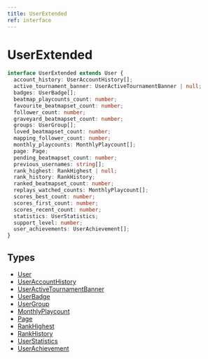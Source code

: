 ```yaml
---
title: UserExtended
ref: interface
---
```


# UserExtended

```ts
interface UserExtended extends User {
  account_history: UserAccountHistory[];
  active_tournament_banner: UserActiveTournamentBanner | null;
  badges: UserBadge[];
  beatmap_playcounts_count: number;
  favourite_beatmapset_count: number;
  follower_count: number;
  graveyard_beatmapset_count: number;
  groups: UserGroup[];
  loved_beatmapset_count: number;
  mapping_follower_count: number;
  monthly_playcounts: MonthlyPlaycount[];
  page: Page;
  pending_beatmapset_count: number;
  previous_usernames: string[];
  rank_highest: RankHighest | null;
  rank_history: RankHistory;
  ranked_beatmapset_count: number;
  replays_watched_counts: MonthlyPlaycount[];
  scores_best_count: number;
  scores_first_count: number;
  scores_recent_count: number;
  statistics: UserStatistics;
  support_level: number;
  user_achievements: UserAchievement[];
}
```

## Types

- [User](/references/user)
- [UserAccountHistory](/references/user-account-history)
- [UserActiveTournamentBanner](/references/user-active-tournament-banner)
- [UserBadge](/references/user-badge)
- [UserGroup](/references/user-group)
- [MonthlyPlaycount](/references/monthly-playcount)
- [Page](/references/page)
- [RankHighest](/references/rank-highest)
- [RankHistory](/references/rank-history)
- [UserStatistics](/references/user-statistics)
- [UserAchievement](/references/user-achievement)
